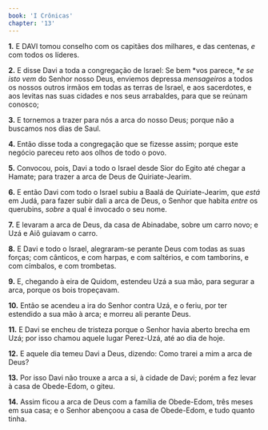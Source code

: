 ```yaml
---
book: 'I Crônicas'
chapter: '13'
---
```


**1.** E DAVI tomou conselho com os capitães dos milhares, e das centenas, *e* com todos os líderes.

**2.** E disse Davi a toda a congregação de Israel: Se bem *vos parece, **e se isto vem* do Senhor nosso Deus, enviemos depressa *mensageiros* a todos os nossos outros irmãos em todas as terras de Israel, e aos sacerdotes, e aos levitas nas suas cidades e nos seus arrabaldes, para que se reúnam conosco;

**3.** E tornemos a trazer para nós a arca do nosso Deus; porque não a buscamos nos dias de Saul.

**4.** Então disse toda a congregação que se fizesse assim; porque este negócio pareceu reto aos olhos de todo o povo.

**5.** Convocou, pois, Davi a todo o Israel desde Sior do Egito até chegar a Hamate; para trazer a arca de Deus de Quiriate-Jearim.

**6.** E então Davi com todo o Israel subiu a Baalá de Quiriate-Jearim, que *está* em Judá, para fazer subir dali a arca de Deus, o Senhor que habita *entre* os querubins, *sobre* a qual é invocado o seu nome.

**7.** E levaram a arca de Deus, da casa de Abinadabe, sobre um carro novo; e Uzá e Aiô guiavam o carro.

**8.** E Davi e todo o Israel, alegraram-se perante Deus com todas as suas forças; com cânticos, e com harpas, e com saltérios, e com tamborins, e com címbalos, e com trombetas.

**9.** E, chegando à eira de Quidom, estendeu Uzá a sua mão, para segurar a arca, porque os bois tropeçavam.

**10.** Então se acendeu a ira do Senhor contra Uzá, e o feriu, por ter estendido a sua mão à arca; e morreu ali perante Deus.

**11.** E Davi se encheu de tristeza porque o Senhor havia aberto brecha em Uzá; por isso chamou aquele lugar Perez-Uzá, até ao dia de hoje.

**12.** E aquele dia temeu Davi a Deus, dizendo: Como trarei a mim a arca de Deus?

**13.** Por isso Davi não trouxe a arca a si, à cidade de Davi; porém a fez levar à casa de Obede-Edom, o giteu.

**14.** Assim ficou a arca de Deus com a família de Obede-Edom, três meses em sua casa; e o Senhor abençoou a casa de Obede-Edom, e tudo quanto tinha.
